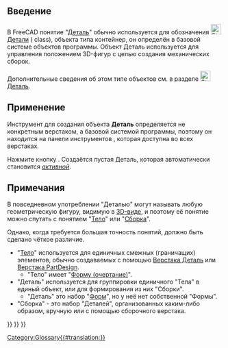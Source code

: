 <languages/>

== Введение ==

{{TOCright}}

В FreeCAD понятие "[[Part/ru|Деталь]]" обычно используется для обозначения [[File:Std_Part.svg|24px]] [[Std_Part/ru|Детали]] ({{incode|App::Part}} class), объекта типа контейнер, он определён в базовой системе объектов программы. Объект Деталь используется для управления положением 3D-фигур с целью создания механических сборок.

Дополнительные сведения об этом типе объектов см. в разделе [[File:Std_Part.svg|24px]] [[Std_Part/ru|Деталь]].

== Применение ==

Инструмент для создания объекта '''Деталь''' определяется не конкретным верстаком, а базовой системой программы, поэтому он находится на панели инструментов {{MenuCommand|structure (структура)}}, которая доступна во всех верстаках.

Нажмите кнопку {{Button|[[File:Std_Part.svg|16px]] [[Std_Part/ru|Деталь]]}}. Создаётся пустая Деталь, которая автоматически становится ''[[Std_Part#Active_status/ru|активной]]''.

==Примечания==

В повседневном употреблении "Деталью" могут называть любую геометрическую фигуру, видимую в [[3D view/ru|3D-виде]], и поэтому её понятие можно спутать с понятием "[[Body/ru|Тело]]" или "[[Assembly/ru|Сборка]]".

<div class="mw-translate-fuzzy">
Однако, когда требуется большая точность понятий, должно быть сделано чёткое различие.
* "[[Body/ru|Тело]]" используется для единичных смежных (граничащих) элементов, обычно создаваемых с помощью [[Part_Workbench/ru|Верстака Деталь]] или [[PartDesign_Workbench/ru|Верстака PartDesign]].
** "Тело" имеет "[[Shape/ru|Форму (очертание)]]".
* "Деталь" используется для группировки единичного "Тела" в единый объект, или для формирования из них "Сборки".
** "Деталь" это набор "[[Shape/ru|Форм]]", но у неё нет собственной "Формы".
* "Сборка" - это набор "Деталей", организованных каким-либо образом, вручную или с помощью сборочного верстака.
</div>


{{Std Base navi{{#translation:}}}} 
{{Document objects navi{{#translation:}}}}
{{Userdocnavi{{#translation:}}}}
[[Category:Glossary{{#translation:}}]]